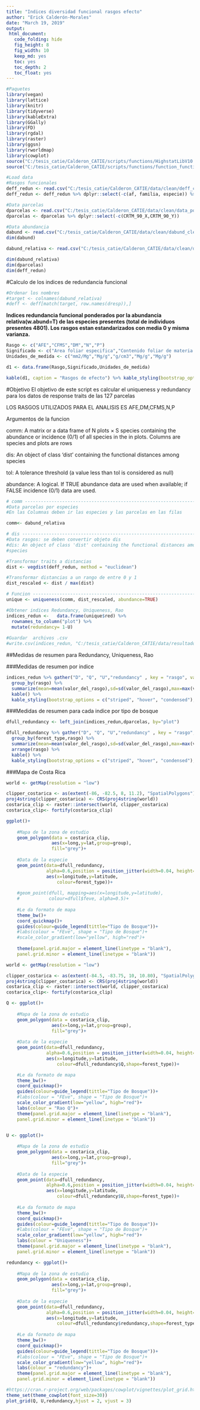 ```yaml
---
title: "Indices diversidad funcional rasgos efecto"
author: "Erick Calderón-Morales"
date: "March 19, 2019"
output:   
 html_document:
   code_folding: hide
   fig_height: 8
   fig_width: 10
   keep_md: yes
   toc: yes
   toc_depth: 2
   toc_float: yes
---
```


```r
#Paquetes
library(vegan)
library(lattice)
library(knitr)
library(tidyverse)
library(kableExtra)
library(GGally)
library(FD)
library(rgdal)
library(raster)
library(ggsn)
library(rworldmap)
library(cowplot)
source("C:/tesis_catie/Calderon_CATIE/scripts/functions/HighstatLibV10.R")
source("C:/tesis_catie/Calderon_CATIE/scripts/functions/function_functional_redundancy_original.R")
```

```r
#Load data
#Rasgos funcionales
deff_redun <- read.csv("C:/tesis_catie/Calderon_CATIE/data/clean/deff_clean.csv",header = T)
deff_redun <- deff_redun %>% dplyr::select(-c(af, familia, especie)) %>% column_to_rownames("coespec")

#Data parcelas
dparcelas <- read.csv("C:/tesis_catie/Calderon_CATIE/data/clean/data_posicion_parcelas.csv", header = T)
dparcelas <- dparcelas %>% dplyr::select(-c(CRTM_90_X,CRTM_90_Y))

#Data abundancia
dabund <- read.csv("C:/tesis_catie/Calderon_CATIE/data/clean/dabund_clean.csv", header = T, row.names = 1)
dim(dabund)

dabund_relativa <- read.csv("C:/tesis_catie/Calderon_CATIE/data/clean/dabund_relativa_clean.csv", header = T, row.names = 1)

dim(dabund_relativa)
dim(dparcelas)
dim(deff_redun)
```


#Calculo de los indices de redundancia funcional 

```r
#Ordenar los nombres 
#target <- colnames(dabund_relativa) 
#deff <- deff[match(target, row.names(dresp)),]
```

__Indices redundancia funcional ponderados por la abundancia relativa(w.abund=T) de las especies presentes (total de individuos presentes 4801). Los rasgos estan estandarizados con media 0 y misma varianza.__

```r
Rasgo <- c("AFE","CFMS","DM","N","P")
Significado <- c("Area foliar especifica","Contenido foliar de materia seca","Densidad de madera","Concentracion foliar de nitrogeno","Concentracion foliar de fosforo")
Unidades_de_medida <- c("mm2/Mg","Mg/g","g/cm3","Mg/g","Mg/g")

d1 <- data.frame(Rasgo,Significado,Unidades_de_medida)

kable(d1, caption = "Rasgos de efecto") %>% kable_styling(bootstrap_options = c("striped", "hover", "condensed"),full_width = F)
```

#Objetivo 
El objetivo de este script es calcular el uniqueness y redundancy para los 
datos de response traits de las 127 parcelas

LOS RASGOS UTILIZADOS PARA EL ANALISIS ES AFE,DM,CFMS,N,P


Argumentos de la funcion 

comm: A matrix or a data frame of N plots × S species containing the 
abundance or incidence (0/1) of all species in the in plots. 
Columns are species and plots are rows

dis: An object of class 'dist' containing the functional distances 
among species

tol: A tolerance threshold (a value less than tol is considered as null)

abundance: A logical. If TRUE abundance data are used when available; 
if FALSE incidence (0/1) data are used.



```r
# comm --------------------------------------------------------------------
#Data parcelas por especies
#En las Columnas deben ir las especies y las parcelas en las filas 

comm<- dabund_relativa

# dis ---------------------------------------------------------------------
#Data rasgos: se deben convertir objeto dis
#dis: An object of class 'dist' containing the functional distances among 
#species

#Transformar traits a distancias
dist <- vegdist(deff_redun, method = "euclidean") 

#Transformar distancias a un rango de entre 0 y 1
dist_rescaled <- dist / max(dist)

# Funcion -----------------------------------------------------------------
unique <- uniqueness(comm, dist_rescaled, abundance=TRUE)
```



```r
#Obtener indices Redundancy, Uniqueness, Rao
indices_redun <-   data.frame(unique$red) %>% 
  rownames_to_column("plot") %>% 
  mutate(redundancy= 1-U)
  
#Guardar  archivos .csv
#write.csv(indices_redun, "C:/tesis_catie/Calderon_CATIE/data/resultados_csv/data_indices_eff_redundancy.csv")
```


##Medidas de resumen para Redundancy, Uniqueness, Rao

###Medidas de resumen por indice
```r

indices_redun %>% gather("D", "Q", "U","redundancy" , key = "rasgo", value = "valor_del_rasgo") %>% 
  group_by(rasgo) %>% 
  summarize(mean=mean(valor_del_rasgo),sd=sd(valor_del_rasgo),max=max(valor_del_rasgo),min=min(valor_del_rasgo)) %>%
  kable() %>% 
  kable_styling(bootstrap_options = c("striped", "hover", "condensed"),full_width = F)
```



###Medidas de resumen para cada indice por tipo de bosque
```r
dfull_redundancy <- left_join(indices_redun,dparcelas, by="plot") 

dfull_redundancy %>% gather("D", "Q", "U","redundancy" , key = "rasgo", value = "valor_del_rasgo") %>% 
  group_by(forest_type,rasgo) %>% 
  summarize(mean=mean(valor_del_rasgo),sd=sd(valor_del_rasgo),max=max(valor_del_rasgo),min=min(valor_del_rasgo)) %>%
  arrange(rasgo) %>% 
  kable() %>% 
  kable_styling(bootstrap_options = c("striped", "hover", "condensed"),full_width = F)
```


###Mapa de Costa Rica 

```r
world <- getMap(resolution = "low")

clipper_costarica <- as(extent(-86, -82.5, 8, 11.2), "SpatialPolygons")
proj4string(clipper_costarica) <- CRS(proj4string(world))
costarica_clip <- raster::intersect(world, clipper_costarica)
costarica_clip<- fortify(costarica_clip)

ggplot()+
    
    #Mapa de la zona de estudio 
    geom_polygon(data = costarica_clip,
                 aes(x=long,y=lat,group=group),
                 fill="grey")+
    
    #Data de la especie
    geom_point(data=dfull_redundancy,
               alpha=0.6,position = position_jitter(width=0.04, height=0.04),
               aes(x=longitude,y=latitude, 
                   colour=forest_type))+
    
    #geom_point(dfull, mapping=aes(x=longitude,y=latitude),
    #           colour=dfull$feve, alpha=0.5)+
    
    #Le da formato de mapa
    theme_bw()+
    coord_quickmap()+
    guides(colour=guide_legend(tittle="Tipo de Bosque"))+
    #labs(colour = "FEve", shape = "Tipo de Bosque")+
    #scale_color_gradient(low="yellow", high="red")+
   
    theme(panel.grid.major = element_line(linetype = "blank"), 
    panel.grid.minor = element_line(linetype = "blank"))
```


```r
world <- getMap(resolution = "low")

clipper_costarica <- as(extent(-84.5, -83.75, 10, 10.80), "SpatialPolygons")
proj4string(clipper_costarica) <- CRS(proj4string(world))
costarica_clip <- raster::intersect(world, clipper_costarica)
costarica_clip<- fortify(costarica_clip)

Q <- ggplot()+
    
    #Mapa de la zona de estudio 
    geom_polygon(data = costarica_clip,
                 aes(x=long,y=lat,group=group),
                 fill="grey")+
    
    #Data de la especie
    geom_point(data=dfull_redundancy,
               alpha=0.6,position = position_jitter(width=0.04, height=0.04),
               aes(x=longitude,y=latitude, 
                   colour=dfull_redundancy$Q,shape=forest_type))+

    #Le da formato de mapa
    theme_bw()+
    coord_quickmap()+
    guides(colour=guide_legend(tittle="Tipo de Bosque"))+
    #labs(colour = "FEve", shape = "Tipo de Bosque")+
    scale_color_gradient(low="yellow", high="red")+
    labs(colour = "Rao Q")+
    theme(panel.grid.major = element_line(linetype = "blank"), 
    panel.grid.minor = element_line(linetype = "blank"))


U <- ggplot()+
    
    #Mapa de la zona de estudio 
    geom_polygon(data = costarica_clip,
                 aes(x=long,y=lat,group=group),
                 fill="grey")+
    
    #Data de la especie
    geom_point(data=dfull_redundancy,
               alpha=0.6,position = position_jitter(width=0.04, height=0.04),
               aes(x=longitude,y=latitude, 
                   colour=dfull_redundancy$U,shape=forest_type))+
    
    #Le da formato de mapa
    theme_bw()+
    coord_quickmap()+
    guides(colour=guide_legend(tittle="Tipo de Bosque"))+
    #labs(colour = "FEve", shape = "Tipo de Bosque")+
    scale_color_gradient(low="yellow", high="red")+
    labs(colour = "Uniqueness")+
    theme(panel.grid.major = element_line(linetype = "blank"), 
    panel.grid.minor = element_line(linetype = "blank"))

redundancy <- ggplot()+
    
    #Mapa de la zona de estudio 
    geom_polygon(data = costarica_clip,
                 aes(x=long,y=lat,group=group),
                 fill="grey")+
    
    #Data de la especie
    geom_point(data=dfull_redundancy,
               alpha=0.6,position = position_jitter(width=0.04, height=0.04),
               aes(x=longitude,y=latitude, 
                   colour=dfull_redundancy$redundancy,shape=forest_type))+
    
    #Le da formato de mapa
    theme_bw()+
    coord_quickmap()+
    guides(colour=guide_legend(tittle="Tipo de Bosque"))+
    #labs(colour = "FEve", shape = "Tipo de Bosque")+
    scale_color_gradient(low="yellow", high="red")+
    labs(colour = "redundancy")+
    theme(panel.grid.major = element_line(linetype = "blank"), 
    panel.grid.minor = element_line(linetype = "blank"))

#https://cran.r-project.org/web/packages/cowplot/vignettes/plot_grid.html
theme_set(theme_cowplot(font_size=30)) 
plot_grid(Q, U,redundancy,hjust = 2, vjust = 3)
```




